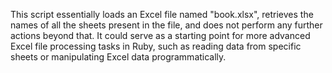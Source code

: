 This script essentially loads an Excel file named "book.xlsx", retrieves the names of all the sheets present in the file, and does not perform any further actions beyond that. It could serve as a starting point for more advanced Excel file processing tasks in Ruby, such as reading data from specific sheets or manipulating Excel data programmatically.
